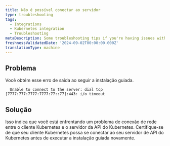 ```yaml
---
title: Não é possível conectar ao servidor
type: troubleshooting
tags:
  - Integrations
  - Kubernetes integration
  - Troubleshooting
metaDescription: Some troubleshooting tips if you're having issues with the networking connection.
freshnessValidatedDate: '2024-09-02T00:00:00.000Z'
translationType: machine
---
```


## Problema

Você obtém esse erro de saída ao seguir a instalação guiada.

```shell
  Unable to connect to the server: dial tcp [7777:777:7777:7777:77::77]:443: i/o timeout
```

## Solução

Isso indica que você está enfrentando um problema de conexão de rede entre o cliente Kubernetes e o servidor da API do Kubernetes. Certifique-se de que seu cliente Kubernetes possa se conectar ao seu servidor de API do Kubernetes antes de executar a instalação guiada novamente.